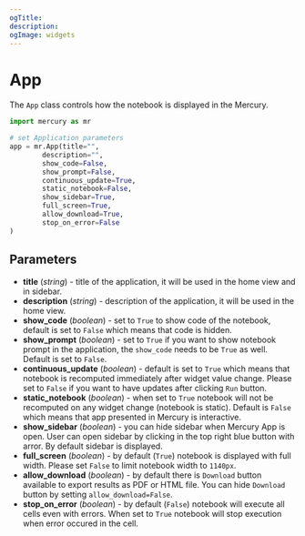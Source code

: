 ```yaml
---
ogTitle:
description:
ogImage: widgets
---
```


# App

The `App` class controls how the notebook is displayed in the Mercury.


```python
import mercury as mr

# set Application parameters
app = mr.App(title="",
        description="",
        show_code=False,
        show_prompt=False,
        continuous_update=True,
        static_notebook=False,
        show_sidebar=True,
        full_screen=True,
        allow_download=True,
        stop_on_error=False
)
```

## Parameters

- **title** (_string_) - title of the application, it will be used in the home view and in sidebar.
- **description** (_string_) - description of the application, it will be used in the home view.
- **show_code** (_boolean_) - set to `True` to show code of the notebook, default is set to `False` which means that code is hidden.
- **show_prompt** (_boolean_) - set to `True` if you want to show notebook prompt in the application, the `show_code` needs to be `True` as well. Default is set to `False`.
- **continuous_update** (_boolean_) - default is set to `True` which means that notebook is recomputed immediately after widget value change. Please set to `False` if you want to have updates after clicking `Run` button.
- **static_notebook** (_boolean_) - when set to `True` notebook will not be recomputed on any widget change (notebook is static). Default is `False` which means that app presented in Mercury is interactive.
- **show_sidebar** (_boolean_) - you can hide sidebar when Mercury App is open. User can open sidebar by clicking in the top right blue button with arror. By default sidebar is displayed.
- **full_screen** (_boolean_) - by default (`True`) notebook is displayed with full width. Please set `False` to limit notebook width to `1140px`.
- **allow_download** (_boolean_) - by default there is `Download` button available to export results as PDF or HTML file. You can hide `Download` button by setting `allow_download=False`.
- **stop_on_error** (_boolean_) - by default (`False`) notebook will execute all cells even with errors. When set to `True` notebook will stop execution when error occured in the cell.


